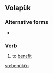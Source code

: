 ==Volapük==

===Alternative forms===
* {{l|vo|benuykoyn}}

===Verb===
{{infl|vo|verb}}

# to [[benefit]]

[[vo:benükön]]